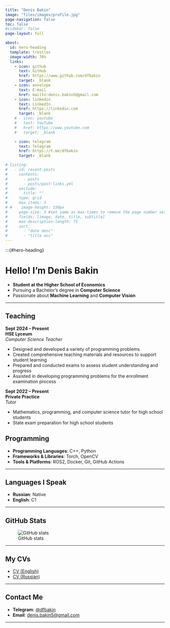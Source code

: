 ```yaml
---
title: "Denis Bakin"
image: "files/images/profile.jpg"
page-navigation: false
toc: false
#sidebar: false
page-layout: full

about:
  id: hero-heading
  template: trestles
  image-width: 70%
  links:
    - icon: github
      text: GitHub
      href: https://www.github.com/dfbakin
      target: _blank
    - icon: envelope
      text: E-mail
      href: mailto:denis.bakin5@gmail.com
    - icon: linkedin
      text: LinkedIn
      href: https://linkedin.com
      target: _blank
    # - icon: youtube
    #   text: YouTube
    #   href: https://www.youtube.com
    #   target: _blank

    - icon: telegram
      text: Telegram
      href: https://t.me/dfbakin
      target: _blank

# listing:
#   - id: recent-posts
#     contents:
#       - posts
#       - posts/post-links.yml
#     exclude:
#       title: ""
#     type: grid
#     max-items: 3
# #    image-height: 150px
#     page-size: 3 #set same as max-times to remove the page number setting
#     fields: [image, date, title, subtitle]
#     max-description-length: 75
#     sort:
#       - "date desc"
#       - "title asc"
---
```


:::{#hero-heading}

# Hello! I'm Denis Bakin

- **Student at the Higher School of Economics**
- Pursuing a Bachelor's degree in **Computer Science**
- Passionate about **Machine Learning** and **Computer Vision**

---

## Teaching

**Sept 2024 – Present**  
**HSE Lyceum**  
*Computer Science Teacher*

- Designed and developed a variety of programming problems
- Created comprehensive teaching materials and resources to support student learning
- Prepared and conducted exams to assess student understanding and progress
- Assisted in developing programming problems for the enrollment examination process

**Sept 2022 – Present**  
**Private Practice**  
*Tutor*

- Mathematics, programming, and computer science tutor for high school students
- State exam preparation for high school students


## Programming
- **Programming Languages**: C++, Python
- **Frameworks & Libraries**: Torch, OpenCV
- **Tools & Platforms**: ROS2, Docker, Git, GitHub Actions

---

## Languages I Speak
- **Russian**: Native
- **English**: C1

---

## GitHub Stats
![GitHub stats](https://github-readme-stats.vercel.app/api?username=dfbakin&theme=tokyonight)

---

## My CVs
- [CV (English)](https://docs.google.com/viewer?url=https://raw.githubusercontent.com/dfbakin/dfbakin/master/CV_eng.pdf)
- [CV (Russian)](https://docs.google.com/viewer?url=https://raw.githubusercontent.com/dfbakin/dfbakin/master/CV_rus.pdf)

---

## Contact Me
- **Telegram**: [@dfbakin](https://t.me/dfbakin)
- **Email**: [denis.bakin5@gmail.com](mailto:denis.bakin5@gmail.com)

---


<!-- :::

## Recent Posts
Check out the latest &nbsp;[Papers](posts.qmd#category=paper)&nbsp;, &nbsp;[News](posts.qmd#category=news)&nbsp;, &nbsp;[Events](posts.qmd#category=event)&nbsp;, and &nbsp;[More »](/posts.qmd)

:::{#recent-posts}
:::

<p align="right">[All Posts »](/posts.qmd)</p> -->
